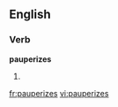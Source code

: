 
==English==

===Verb===
'''pauperizes'''

# {{third-person singular of|[[pauperize]]}}

[[fr:pauperizes]]
[[vi:pauperizes]]